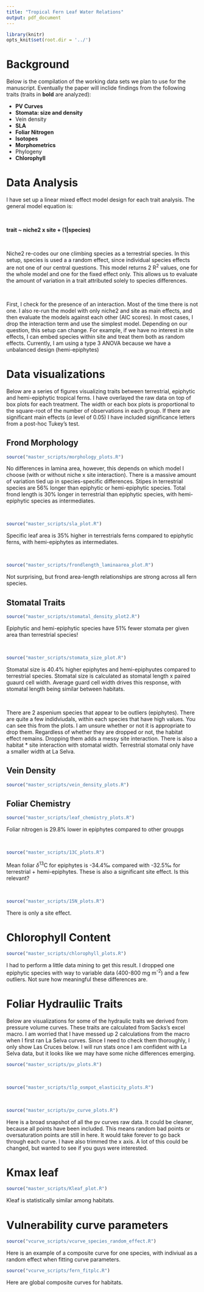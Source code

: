 ```yaml
---
title: "Tropical Fern Leaf Water Relations"
output: pdf_document
---
```


```r
library(knitr)
opts_knit$set(root.dir = '../')
```

# Background

Below is the compilation of the working data sets we plan to use for the manuscript. Eventually the paper will inclide findings from the following traits (traits in **bold** are analyzed):

* **PV Curves**
* **Stomata: size and density**
* Vein density
* **SLA**
* **Foliar Nitrogen**
* **Isotopes**
* **Morphometrics**
* Phylogeny
* **Chlorophyll**

# Data Analysis

I have set up a linear mixed effect model design for each trait analysis. The general model equation is:

\

**trait ~ niche2 x site + (1|species)**

\

Niche2 re-codes our one climbing species as a terrestrial species. In this setup, species is used a a random effect, since individual species effects are not one of our central questions. This model returns 2 R^2^ values, one for the whole model and one for the fixed effect only. This allows us to evaluate the amount of variation in a trait attributed solely to species differences.

\

First, I check for the presence of an interaction. Most of the time there is not one. I also re-run the model with only niche2 and site as main effects, and then evaluate the models against each other (AIC scores). In most cases, I drop the interaction term and use the simplest model. Depending on our question, this setup can change. For example, if we have no interest in site effects, I can embed species within site and treat them both as random effects. Currently, I am using a type 3 ANOVA because we have a unbalanced design (hemi-epiphytes)

# Data visualizations

Below are a series of figures visualizing traits between terrestrial, epiphytic and hemi-epiphytic tropical ferns. I have overlayed the raw data on top of box plots for each treatment. The width or each box plots is proportional to the square-root of the number of observations in each group. If there are significant main effects ($\alpha$ level of 0.05) I have included significance letters from a post-hoc Tukey's test.

## Frond Morphology

```r
source("master_scripts/morphology_plots.R")
```
No differences in lamina area, however, this depends on which model I choose (with or without niche x site interaction).  There is a massive amount of variation tied up in species-specific differences. Stipes in terrestrial species are 56% longer than epiphytic or hemi-epiphytic species. Total frond length is 30% longer in terrestrial than epiphytic species, with hemi-epiphytic species as intermediates.

\

```r
source("master_scripts/sla_plot.R")
```
Specific leaf area is 35% higher in terrestrials ferns compared to epiphytic ferns, with hemi-epiphytes as intermediates.

\

```r
source("master_scripts/frondlength_laminaarea_plot.R")
```
Not surprising, but frond area-length relationships are strong across all fern species.

## Stomatal Traits

```r
source("master_scripts/stomatal_density_plot2.R")
```
Epiphytic and hemi-epiphytic species have 51% fewer stomata per given area than terrestrial species!

\

```r
source("master_scripts/stomata_size_plot.R")
```
Stomatal size is 40.4% higher epiphytes and hemi-epiphyutes compared to terrestrial species.  Stomatal size is calculated as stomatal length x paired guaurd cell width.  Average guard cell width drives this response, with stomatal length being similar between habitats.  

\

There are 2 aspenium species that appear to be outliers (epiphytes).  There are quite a few indidviudals, within each species that have high values.  You can see this from the plots.  I am unsure whether or not it is appropriate to drop them.  Regardless of whether they are dropped or not, the habitat effect remains.  Dropping them adds a messy site interaction. There is also a habitat * site interaction with stomatal width. Terrestrial stomatal only have a smaller width at La Selva.  

## Vein Density

```r
source("master_scripts/vein_density_plots.R")
```


## Foliar Chemistry 

```r
source("master_scripts/leaf_chemistry_plots.R")
```
Foliar nitrogen is 29.8% lower in epiphytes compared to other groupgs

\

```r
source("master_scripts/13C_plots.R")
```
Mean foliar $\delta$^13^C for epiphytes is -34.4&permil; compared with -32.5&permil; for terrestrial + hemi-epiphytes. These is also a significant site effect. Is this relevant? 

\

```r
source("master_scripts/15N_plots.R")
```
There is only a site effect.  

# Chlorophyll Content

```r
source("master_scripts/chlorophyll_plots.R")
```
I had to perform a little data mining to get this result. I dropped one epiphytic species with way to variable data (400-800 mg m^-2^) and a few outliers. Not sure how meaningful these differences are.

# Foliar Hydrauliic Traits

Below are visualizations for some of the hydraulic traits we derived from pressure volume curves. These traits are calculated from Sacks's excel macro. I am worried that I have messed up 2 calculations from the macro when I first ran La Selva curves. Since I need to check them thoroughly, I only show Las Cruces below. I will run stats once I am confident with La Selva data, but it looks like we may have some niche differences emerging.

```r
source("master_scripts/pv_plots.R")
```

\


```r
source("master_scripts/tlp_osmpot_elasticity_plots.R")
```

\


```r
source("master_scripts/pv_curve_plots.R")
```
Here is a broad snapshot of all the pv curves raw data.  It could be cleaner, because all points have been included. This means random bad points or oversaturation points are still in here.  It would take forever to go back through each curve.  I have also trimmed the x axis.  A lot of this could be changed, but wanted to see if you guys were interested. 

# Kmax leaf

```r
source("master_scripts/Kleaf_plot.R")
```

Kleaf is statistically similar among habitats. 

# Vulnerability curve parameters

```r
source("vcurve_scripts/vcurve_species_random_effect.R")
```

Here is an example of a composite curve for one species, with indiviual as a random effect when fitting curve parameters.


```r
source("vcurve_scripts/fern_fitplc.R")
```

Here are global composite curves for habitats.
